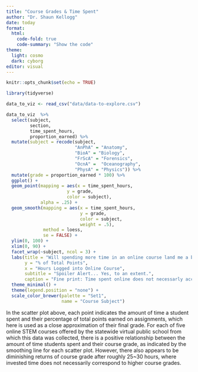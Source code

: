 ```yaml
---
title: "Course Grades & Time Spent"
author: "Dr. Shaun Kellogg"
date: today
format:
  html:
    code-fold: true
    code-summary: "Show the code"
theme:
  light: cosmo
  dark: cyborg
editor: visual
---
```


```r
knitr::opts_chunk$set(echo = TRUE)
```

```r
library(tidyverse)

data_to_viz <- read_csv("data/data-to-explore.csv")

data_to_viz  %>% 
  select(subject, 
         section, 
         time_spent_hours, 
         proportion_earned) %>%
  mutate(subject = recode(subject, 
                          "AnPhA" = "Anatomy",
                          "BioA" = "Biology", 
                          "FrScA" = "Forensics", 
                          "OcnA" =  "Oceanography", 
                          "PhysA" = "Physics")) %>%
  mutate(grade = proportion_earned * 100) %>%
  ggplot() +
  geom_point(mapping = aes(x = time_spent_hours, 
                       y = grade,
                       color = subject),
             alpha = .25) +
  geom_smooth(mapping = aes(x = time_spent_hours, 
                            y = grade,
                            color = subject,
                            weight = .5),
              method = loess,
              se = FALSE) +
  ylim(0, 100) + 
  xlim(0, 90) +
  facet_wrap(~subject, ncol = 3) +
  labs(title = "Will spending more time in an online course land me a better grade?",
       y = "% of Total Points",
       x = "Hours Logged into Online Course",
       subtitle = "Spoiler Alert... Yes, to an extent.",
       caption = "Fine print: Time spent online does not necessarly account for all time students spent on the course, e.g, studying offline.") +
  theme_minimal() +
  theme(legend.position = "none") +
  scale_color_brewer(palette = "Set1",
                     name = "Course Subject")
```

In the scatter plot above, each point indicates the amount of time a student spent and their percentage of total points earned on assignments, which here is used as a close approximation of their final grade. For each of five online STEM courses offered by the statewide virtual public school from which this data was collected, there is a positive relationship between the amount of time students spent and their course grade, as indicated by the smoothing line for each scatter plot. However, there also appears to be diminishing returns of course grade after roughly 25\~30 hours, where invested time does not necessarily correspond to higher course grades.
